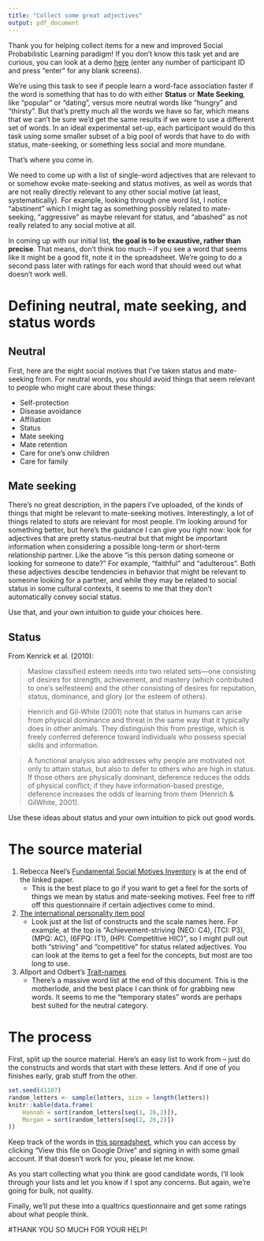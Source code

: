 ```yaml
---
title: "Collect some great adjectives"
output: pdf_document
---
```


Thank you for helping collect items for a new and improved Social Probabilistic Learning paradigm! If you don't know this task yet and are curious, you can look at a demo [here](http://cas-arcs.uoregon.edu/IRB_SPLIT/) (enter any number of participant ID and press "enter" for any blank screens). 

We're using this task to see if people learn a word-face association faster if the word is something that has to do with either **Status** or **Mate Seeking**, like "popular" or "dating", versus more neutral words like "hungry" and "thirsty". But that's pretty much all the words we have so far, which means that we can't be sure we'd get the same results if we were to use a different set of words. In an ideal experimental set-up, each participant would do this task using some smaller subset of a big pool of words that have to do with status, mate-seeking, or something less social and more mundane.

That's where you come in.

We need to come up with a list of single-word adjectives that are relevant to or somehow evoke mate-seeking and status motives, as well as words that are not really directly relevant to any other social motive (at least, systematically). For example, looking through one word list, I notice "abstinent" which I might tag as something possibly related to mate-seeking, "aggressive" as maybe relevant for status, and "abashed" as not really related to any social motive at all.

In coming up with our initial list, **the goal is to be exaustive, rather than precise**. That means, don't think too much -- if you see a word that seems like it might be a good fit, note it in the spreadsheet. We're going to do a second pass later with ratings for each word that should weed out what doesn't work well.

# Defining neutral, mate seeking, and status words

## Neutral

First, here are the eight social motives that I've taken status and mate-seeking from. For neutral words, you should avoid things that seem relevant to people who might care about these things:

- Self-protection
- Disease avoidance
- Affiliation
- Status
- Mate seeking
- Mate retention
- Care for one's onw children
- Care for family

## Mate seeking

There's no great description, in the papers I've uploaded, of the kinds of things that might be relevant to mate-seeking motives. Interestingly, a lot of things related to _stats_ are relevant for most people. I'm looking around for something better, but here's the guidance I can give you right now: look for adjectives that are pretty status-neutral but that might be important information when considering a possible long-term or short-term relationship partner. Like the above "is this person dating someone or looking for someone to date?" For example, "faithful" and "adulterous". Both these adjectives descibe tendencies in behavior that might be relevant to someone looking for a partner, and while they may be related to social status in some cultural contexts, it seems to me that they don't automatically convey social status. 

Use that, and your own intuition to guide your choices here.

## Status

From Kenrick et al. (2010):

> Maslow classified esteem needs
into two related sets—one consisting of desires for strength,
achievement, and mastery (which contributed to one’s selfesteem) and the other consisting of desires for reputation, status, dominance, and glory (or the esteem of others).

>Henrich and Gil-White (2001) note that status in humans
can arise from physical dominance and threat in the same way
that it typically does in other animals. They distinguish this
from prestige, which is freely conferred deference toward
individuals who possess special skills and information.

>A functional analysis also addresses
why people are motivated not only to attain status, but also
to defer to others who are high in status. If those others are physically dominant, deference reduces the odds of physical conflict; if they have information-based prestige, deference
increases the odds of learning from them (Henrich & GilWhite, 2001).

Use these ideas about status and your own intuition to pick out good words.

# The source material

1. Rebecca Neel's [Fundamental Social Motives Inventory](https://osf.io/jfm28/) is at the end of the linked paper.
    - This is the best place to go if you want to get a feel for the sorts of things we mean by status and mate-seeking motives. Feel free to riff off this questionnaire if certain adjectives come to mind.
1. [The international personality item pool](http://ipip.ori.org/newIndexofScaleLabels.htm)
    - Look just at the list of constructs and the scale names here. For example, at the top is "Achievement-striving (NEO: C4), (TCI: P3), (MPQ: AC), (6FPQ: IT1), (HPI: Competitive HIC)", so I might pull out both "striving" and "competitive" for status related adjectives. You can look at the items to get a feel for the concepts, but most are too long to use.
2. Allport and Odbert's [Trait-names](https://osf.io/t9kqb/)
    - There's a massive word list at the end of this document. This is the motherlode, and the best place I can think of for grabbing new words. It seems to me the "temporary states" words are perhaps best suited for the neutral category.
    
# The process

First, split up the source material. Here's an easy list to work from -- just do the constructs and words that start with these letters. And if one of you finishes early, grab stuff from the other.

```r
set.seed(41107)
random_letters <- sample(letters, size = length(letters))
knitr::kable(data.frame(
    Hannah = sort(random_letters[seq(1, 26,2)]),
    Morgan = sort(random_letters[seq(2, 26,2)])
))
```

Keep track of the words in [this spreadsheet](https://osf.io/5qm48/), which you can access by clicking "View this file on Google Drive" and signing in with some gmail account. If that doesn't work for you, please let me know.

As you start collecting what you think are good candidate words, I'll look through your lists and let you know if I spot any concerns. But again, we're going for bulk, not quality. 

Finally, we'll put these into a qualtrics questionnaire and get some ratings about what people think.

#THANK YOU SO MUCH FOR YOUR HELP!
